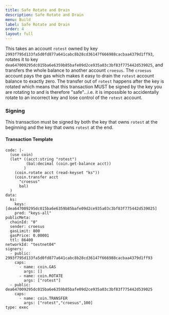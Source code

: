 ```yaml
---
title: Safe Rotate and Drain
description: Safe Rotate and Drain
menu: Build
label: Safe Rotate and Drain
order: 4
layout: full
---
```


This takes an account `rotest` owned by key
`2993f795d133fa5d0fd877a641cabc8b28cd36147f666988cacbaa4379d1ff93`, rotates it
to key `dea647009295dc015ba6e6359b85bafe09d2ce935a03c3bf83f775442d539025`, and
transfers the whole balance to another account `croesus`. The `croesus` account
pays the gas which makes it easy to drain the `rotest` account balance to
exactly zero. The transfer out of `rotest` happens after the key is rotated
which means that this transaction MUST be signed by the key you are rotating to
and is therefore "safe"...i.e. it is impossible to accidentally rotate to an
incorrect key and lose control of the `rotest` account.

### Signing

This transaction must be signed by both the key that owns `rotest` at the
beginning and the key that owns `rotest` at the end.

#### Transaction Template

```pact title=" "
code: |-
  (use coin)
  (let* ((acct:string "rotest")
         (bal:decimal (coin.get-balance acct))
        )
    (coin.rotate acct (read-keyset "ks"))
    (coin.transfer acct
      "croesus"
      bal)
  )
data:
  ks:
    keys: [dea647009295dc015ba6e6359b85bafe09d2ce935a03c3bf83f775442d539025]
    pred: "keys-all"
publicMeta:
  chainId: "0"
  sender: croesus
  gasLimit: 800
  gasPrice: 0.00001
  ttl: 86400
networkId: "testnet04"
signers:
  - public: 2993f795d133fa5d0fd877a641cabc8b28cd36147f666988cacbaa4379d1ff93
    caps:
      - name: coin.GAS
        args: []
      - name: coin.ROTATE
        args: ["rotest"]
  - public: dea647009295dc015ba6e6359b85bafe09d2ce935a03c3bf83f775442d539025
    caps:
      - name: coin.TRANSFER
        args: ["rotest","croesus",100]
type: exec
```
